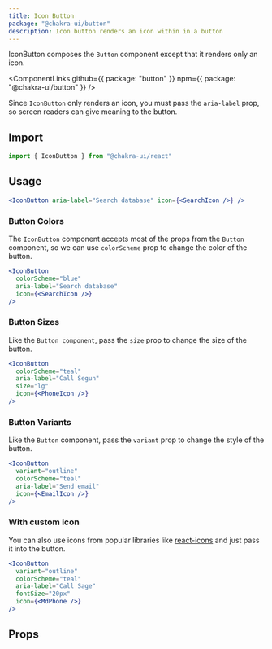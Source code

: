 ```yaml
---
title: Icon Button
package: "@chakra-ui/button"
description: Icon button renders an icon within in a button
---
```


IconButton composes the `Button` component except that it renders only an icon.

<ComponentLinks
  github={{ package: "button" }}
  npm={{ package: "@chakra-ui/button" }}
/>

<carbon-ad></carbon-ad>

Since `IconButton` only renders an icon, you must pass the `aria-label` prop, so
screen readers can give meaning to the button.

## Import

```js
import { IconButton } from "@chakra-ui/react"
```

## Usage

```jsx
<IconButton aria-label="Search database" icon={<SearchIcon />} />
```

### Button Colors

The `IconButton` component accepts most of the props from the `Button`
component, so we can use `colorScheme` prop to change the color of the button.

```jsx
<IconButton
  colorScheme="blue"
  aria-label="Search database"
  icon={<SearchIcon />}
/>
```

### Button Sizes

Like the `Button component`, pass the `size` prop to change the size of the
button.

```jsx
<IconButton
  colorScheme="teal"
  aria-label="Call Segun"
  size="lg"
  icon={<PhoneIcon />}
/>
```

### Button Variants

Like the `Button` component, pass the `variant` prop to change the style of the
button.

```jsx
<IconButton
  variant="outline"
  colorScheme="teal"
  aria-label="Send email"
  icon={<EmailIcon />}
/>
```

### With custom icon

You can also use icons from popular libraries like
[react-icons](https://react-icons.github.io/react-icons/) and just pass it into
the button.

```jsx
<IconButton
  variant="outline"
  colorScheme="teal"
  aria-label="Call Sage"
  fontSize="20px"
  icon={<MdPhone />}
/>
```

## Props

<PropsTable of="IconButton" />
